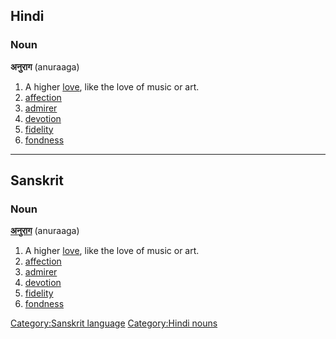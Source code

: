 ==Hindi==
===Noun===
'''अनुराग''' (anuraaga)
#A higher [[love]], like the love of music or art.
#[[affection]]
#[[admirer]]
#[[devotion]]
#[[fidelity]]
#[[fondness]]
----
==Sanskrit==
===Noun===
'''[[अनुराग]]''' (anuraaga)
#A higher [[love]], like the love of music or art.
#[[affection]]
#[[admirer]]
#[[devotion]]
#[[fidelity]]
#[[fondness]]
[[Category:Sanskrit language]]
[[Category:Hindi nouns]]